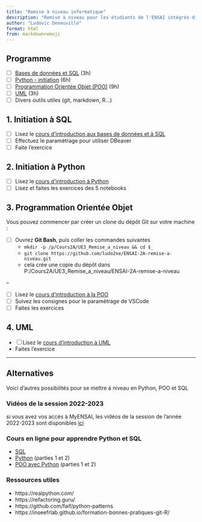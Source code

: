 ```yaml
---
title: "Remise à niveau informatique"
description: "Remise à niveau pour les étudiants de l'ENSAI intégrés directement en 2e année (21h)"
author: "Ludovic Deneuville"
format: html
from: markdown+emoji
---
```



## Programme

- [ ] [Bases de données et SQL](docs/sql/sql.qmd) (3h)
- [ ] [Python - initiation](docs/python/python.qmd) (6h)
- [ ] [Programmation Orientée Objet (POO)](docs/POO/POO.qmd) (9h)
- [ ] [UML](docs/UML/UML.qmd) (3h)
- [ ] Divers outils utiles (git, markdown, R...)


## 1. Initiation à SQL

- [ ] Lisez le [cours d'introduction aux bases de données et à SQL](docs/sql/sql.qmd)
- [ ] Effectuez le paramètrage pour utiliser DBeaver
- [ ] Faite l'exercice


## 2. Initiation à Python

- [ ] Lisez le [cours d'introduction à Python](docs/python/python.qmd)
- [ ] Lisez et faites les exercices des 5 notebooks


## 3. Programmation Orientée Objet


Vous pouvez commencer par créer un clone du dépôt Git sur votre machine :

- [ ] Ouvrez **Git Bash**, puis coller les commandes suivantes
  - `mkdir -p /p/Cours2A/UE3_Remise_a_niveau && cd $_`
  - `git clone https://github.com/ludo2ne/ENSAI-2A-remise-a-niveau.git`
  - cela crée une copie du dépôt dans P:/Cours2A/UE3_Remise_a_niveau/ENSAI-2A-remise-a-niveau

--

- [ ] Lisez le [cours d'introduction à la POO](docs/POO/POO.qmd)
- [ ] Suivez les consignes pour le paramètrage de VSCode
- [ ] Faites les exercices


## 4. UML

- [ ] Lisez le [cours d'introduction à UML](docs/UML/UML.qmd)
- Faites l'exercice

---

## Alternatives 

Voici d'autres possibilités pour se mettre à niveau en Python, POO et SQL

### Vidéos de la session 2022-2023

si vous avez vos accès à MyENSAI, les vidéos de la session de l'année 2022-2023 sont disponibles [ici](https://foad-moodle.ensai.fr/mod/url/view.php?id=11354){.external target="_blank"}


### Cours en ligne pour apprendre Python et SQL

- [SQL](https://openclassrooms.com/fr/courses/7818671-requetez-une-base-de-donnees-avec-sql){.external target="_blank"}
- [Python](https://openclassrooms.com/fr/courses/7168871-apprenez-les-bases-du-langage-python#table-of-content){.external target="_blank"} (parties 1 et 2)
- [POO avec Python](https://openclassrooms.com/fr/courses/7150616-apprenez-la-programmation-orientee-objet-avec-python){.external target="_blank"} (parties 1 et 2)
		

### Ressources utiles

- https://realpython.com/
- https://refactoring.guru/
- https://github.com/faif/python-patterns
- https://inseefrlab.github.io/formation-bonnes-pratiques-git-R/